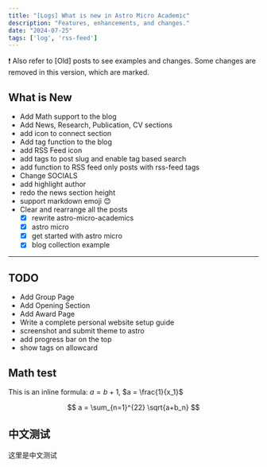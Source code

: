 ```yaml
---
title: "[Logs] What is new in Astro Micro Academic"
description: "Features, enhancements, and changes."
date: "2024-07-25"
tags: ['log', 'rss-feed']
---
```


:exclamation: Also refer to [Old] posts to see examples and changes. Some changes are removed in this version, which are marked. 

## What is New

- Add Math support to the blog
- Add News, Research, Publication, CV sections
- add icon to connect section
- Add tag function to the blog
- add RSS Feed icon 
- add tags to post slug and enable tag based search
- add function to RSS feed only posts with rss-feed tags 
- Change SOCIALS
- add highlight author
- redo the news section height
- support markdown emoji :blush:
- Clear and rearrange all the posts 
    - [x] rewrite astro-micro-academics
    - [x] astro micro 
    - [x] get started with astro micro 
    - [x] blog collection example

---

## TODO

- Add Group Page
- Add Opening Section
- Add Award Page 
- Write a complete personal website setup guide 
- screenshot and submit theme to astro  
- add progress bar on the top
- show tags on allowcard

## Math test

This is an inline formula: $a = b+1$, $a = \frac{1}{x_1}$

$$
a = \sum_{n=1}^{22} \sqrt{a+b_n}
$$

## 中文测试
这里是中文测试